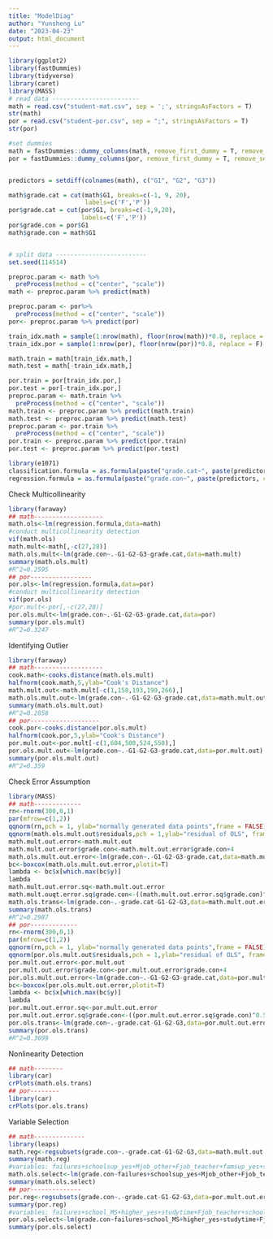```yaml
---
title: "ModelDiag"
author: "Yunsheng Lu"
date: "2023-04-23"
output: html_document
---
```


```r
library(ggplot2)
library(fastDummies)
library(tidyverse)
library(caret)
library(MASS)
# read data ------------------------
math = read.csv("student-mat.csv", sep = ';', stringsAsFactors = T)
str(math)
por = read.csv("student-por.csv", sep = ";", stringsAsFactors = T)
str(por)

#set dummies
math = fastDummies::dummy_columns(math, remove_first_dummy = T, remove_selected_columns = T)
por = fastDummies::dummy_columns(por, remove_first_dummy = T, remove_selected_columns = T)


predictors = setdiff(colnames(math), c("G1", "G2", "G3"))

math$grade.cat = cut(math$G1, breaks=c(-1, 9, 20),
                     labels=c('F','P'))
por$grade.cat = cut(por$G1, breaks=c(-1,9,20),
                    labels=c('F','P'))
por$grade.con = por$G1
math$grade.con = math$G1


# split data -------------------------
set.seed(114514)

preproc.param <- math %>%
  preProcess(method = c("center", "scale"))
math <- preproc.param %>% predict(math)

preproc.param <- por%>%
  preProcess(method = c("center", "scale"))
por<- preproc.param %>% predict(por)

train_idx.math = sample(1:nrow(math), floor(nrow(math))*0.8, replace = F)
train_idx.por = sample(1:nrow(por), floor(nrow(por))*0.8, replace = F)

math.train = math[train_idx.math,]
math.test = math[-train_idx.math,]

por.train = por[train_idx.por,]
por.test = por[-train_idx.por,]
preproc.param <- math.train %>%
  preProcess(method = c("center", "scale"))
math.train <- preproc.param %>% predict(math.train)
math.test <- preproc.param %>% predict(math.test)
preproc.param <- por.train %>%
  preProcess(method = c("center", "scale"))
por.train <- preproc.param %>% predict(por.train)
por.test <- preproc.param %>% predict(por.test)

library(e1071)
classification.formula = as.formula(paste("grade.cat~", paste(predictors, collapse = "+"), sep = ''))
regression.formula = as.formula(paste("grade.con~", paste(predictors, collapse = "+"), sep = ''))
```

Check Multicollinearity
```r
library(faraway)
## math-------------------
math.ols<-lm(regression.formula,data=math)
#conduct multicollinearity detection
vif(math.ols)
math.mult<-math[,-c(27,28)]
math.ols.mult<-lm(grade.con~.-G1-G2-G3-grade.cat,data=math.mult)
summary(math.ols.mult)
#R^2=0.2595
## por-----------------
por.ols<-lm(regression.formula,data=por)
#conduct multicollinearity detection
vif(por.ols)
#por.mult<-por[,-c(27,28)]
por.ols.mult<-lm(grade.con~.-G1-G2-G3-grade.cat,data=por)
summary(por.ols.mult)
#R^2=0.3247 
```

Identifying Outlier
```r
library(faraway)
## math-------------------
cook.math<-cooks.distance(math.ols.mult)
halfnorm(cook.math,5,ylab="Cook's Distance")
math.mult.out<-math.mult[-c(1,158,193,199,266),]
math.ols.mult.out<-lm(grade.con~.-G1-G2-G3-grade.cat,data=math.mult.out)
summary(math.ols.mult.out)
#R^2=0.2858
## por-------------------
cook.por<-cooks.distance(por.ols.mult)
halfnorm(cook.por,5,ylab="Cook's Distance")
por.mult.out<-por.mult[-c(1,604,500,524,550),]
por.ols.mult.out<-lm(grade.con~.-G1-G2-G3-grade.cat,data=por.mult.out)
summary(por.ols.mult.out)
#R^2=0.359
```

Check Error Assumption
```r
library(MASS)
## math-------------
rn<-rnorm(300,0,1)
par(mfrow=c(1,2))
qqnorm(rn,pch = 1, ylab="normally generated data points",frame = FALSE)
qqnorm(math.ols.mult.out$residuals,pch = 1,ylab="residual of OLS", frame = FALSE)
math.mult.out.error<-math.mult.out
math.mult.out.error$grade.con<-math.mult.out.error$grade.con+4
math.ols.mult.out.error<-lm(grade.con~.-G1-G2-G3-grade.cat,data=math.mult.out.error)
bc<-boxcox(math.ols.mult.out.error,plotit=T)
lambda <- bc$x[which.max(bc$y)]
lambda
math.mult.out.error.sq<-math.mult.out.error
math.mult.ouqt.error.sq$grade.con<-((math.mult.out.error.sq$grade.con)^0.30303-1)/0.30303
math.ols.trans<-lm(grade.con~.-grade.cat-G1-G2-G3,data=math.mult.out.error.sq)
summary(math.ols.trans)
#R^2=0.2987
## por-------------
rn<-rnorm(300,0,1)
par(mfrow=c(1,2))
qqnorm(rn,pch = 1, ylab="normally generated data points",frame = FALSE)
qqnorm(por.ols.mult.out$residuals,pch = 1,ylab="residual of OLS", frame = FALSE)
por.mult.out.error<-por.mult.out
por.mult.out.error$grade.con<-por.mult.out.error$grade.con+4
por.ols.mult.out.error<-lm(grade.con~.-G1-G2-G3-grade.cat,data=por.mult.out.error)
bc<-boxcox(por.ols.mult.out.error,plotit=T)
lambda <- bc$x[which.max(bc$y)]
lambda
por.mult.out.error.sq<-por.mult.out.error
por.mult.out.error.sq$grade.con<-((por.mult.out.error.sq$grade.con)^0.5858586-1)/0.5858586
por.ols.trans<-lm(grade.con~.-grade.cat-G1-G2-G3,data=por.mult.out.error.sq)
summary(por.ols.trans)
#R^2=0.3699
```

Nonlinearity Detection
```r
## math--------
library(car)
crPlots(math.ols.trans)
## por--------
library(car)
crPlots(por.ols.trans)
```


Variable Selection
```r
## math--------------
library(leaps)
math.reg<-regsubsets(grade.con~.-grade.cat-G1-G2-G3,data=math.mult.out.error.sq)
summary(math.reg)
#variables: failures+schoolsup_yes+Mjob_other+Fjob_teacher+famsup_yes+studytime+goout+freetime
math.ols.select<-lm(grade.con~failures+schoolsup_yes+Mjob_other+Fjob_teacher+famsup_yes+studytime+goout+freetime,data=math.mult.out.error.sq)
summary(math.ols.select)
## por--------------
por.reg<-regsubsets(grade.con~.-grade.cat-G1-G2-G3,data=por.mult.out.error.sq)
summary(por.reg)
#variables: failures+school_MS+higher_yes+studytime+Fjob_teacher+schoolsup_yes+absences+Dalc
por.ols.select<-lm(grade.con~failures+school_MS+higher_yes+studytime+Fjob_teacher+schoolsup_yes+absences+Dalc,data=por.mult.out.error.sq)
summary(por.ols.select)
```
